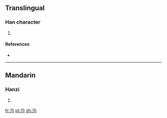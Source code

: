 ==Translingual==

===Han character===
{{Han char|rn=85|rad=水|as=04|sn=7|four=|canj=EPIM,EPMM}}

# {{defn|Han|sort=水04}}

====References====
* {{Han ref|kx=0607.160|dkj=17158|dj=1001.030|hdz=31570.060|uh=6C6E|ud=27758}}

----

==Mandarin==

===Hanzi===
{{cmn-hanzi|pin=[[jūn]] ([[jun1]])|wg=chün<sup>1</sup>}}

# {{defn|lang=cmn|sort=水04}}

[[fr:汮]]
[[pl:汮]]
[[zh:汮]]